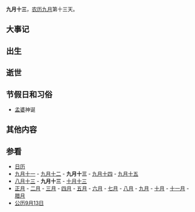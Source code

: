 {{Lunar09Calendar}}
'''九月十三'''，[[农历|农历]][[九月_(农历)|九月]]第十三天。

==大事记==

==出生==

==逝世==

==节假日和习俗==
*[[孟婆|孟婆]]神诞

==其他内容==

==参看==
*[[历史上的今天|日历]]
*[[九月十一|九月十一]] - [[九月十二|九月十二]] - '''九月十三''' - [[九月十四|九月十四]] - [[九月十五|九月十五]]
*[[八月十三|八月十三]] - '''九月十三''' - [[十月十三|十月十三]]
*[[正月|正月]] - [[二月_(农历)|二月]] - [[三月_(农历)|三月]] - [[四月_(农历)|四月]] - [[五月_(农历)|五月]] - [[六月_(农历)|六月]] - [[七月_(农历)|七月]] - [[八月_(农历)|八月]] - [[九月_(农历)|九月]] - [[十月_(农历)|十月]] - [[十一月_(农历)|十一月]] - [[腊月|腊月]]
*[[公历|公历]][[9月13日|9月13日]]